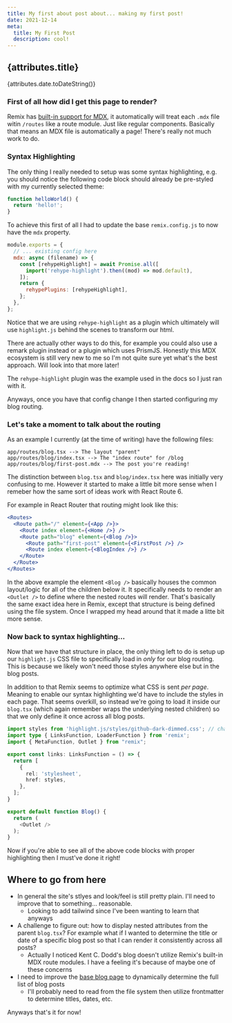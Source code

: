 ```yaml
---
title: My first about post about... making my first post!
date: 2021-12-14
meta:
  title: My First Post
  description: cool!
---
```


## {attributes.title}

{attributes.date.toDateString()}

### First of all how did I get this page to render?

Remix has [built-in support for MDX](https://remix.run/docs/en/v1/guides/mdx), it automatically will treat each `.mdx` file witin `/routes` like a route module. Just like regular components.
Basically that means an MDX file is automatically a page! There's really not much work to do.

### Syntax Highlighting

The only thing I really needed to setup was some syntax highlighting, e.g. you should notice the following code block should already be pre-styled with my currently selected theme:

```js
function helloWorld() {
  return 'hello!';
}
```

To achieve this first of all I had to update the base `remix.config.js` to now have the `mdx` property.

```js
module.exports = {
  // ... existing config here
  mdx: async (filename) => {
    const [rehypeHighlight] = await Promise.all([
      import('rehype-highlight').then((mod) => mod.default),
    ]);
    return {
      rehypePlugins: [rehypeHighlight],
    };
  },
};
```

Notice that we are using `rehype-highlight` as a plugin which ultimately will use `highlight.js` behind the scenes to transform our html.

There are actually other ways to do this, for example you could also use a remark plugin instead or a plugin which uses PrismJS.
Honestly this MDX ecosystem is still very new to me so I'm not quite sure yet what's the best approach. Will look into that more later!

The `rehype-highlight` plugin was the example used in the docs so I just ran with it.

Anyways, once you have that config change I then started configuring my blog routing.

### Let's take a moment to talk about the routing

As an example I currently (at the time of writing) have the following files:

```
app/routes/blog.tsx --> The layout "parent"
app/routes/blog/index.tsx --> The "index route" for /blog
app/routes/blog/first-post.mdx --> The post you're reading!
```

The distinction between `blog.tsx` and `blog/index.tsx` here was initially very confusing to me.
However it started to make a little bit more sense when I remeber how the same sort of ideas work with React Route 6.

For example in React Router that routing might look like this:

```jsx
<Routes>
  <Route path="/" element={<App />}>
    <Route index element={<Home />} />
    <Route path="blog" element={<Blog />}>
      <Route path="first-post" element={<FirstPost />} />
      <Route index element={<BlogIndex />} />
    </Route>
  </Route>
</Routes>
```

In the above example the element `<Blog />` basically houses the common layout/logic for all of the children below it. It specifically needs to render an `<Outlet />` to define where the nested routes will render.
That's basically the same exact idea here in Remix, except that structure is being defined using the file system. Once I wrapped my head around that it made a litte bit more sense.

### Now back to syntax highlighting...

Now that we have that structure in place, the only thing left to do is setup up our `highlight.js` CSS file to specifically load in _only_ for our blog routing. This is because we likely won't need those styles anywhere else but in the blog posts.

In addition to that Remix seems to optimize what CSS is sent _per page_. Meaning to enable our syntax highlighting we'd have to include the styles in each page. That seems overkill, so instead we're going to load it inside our `blog.tsx` (which again remember wraps the underlying nested children) so that we only define it once across all blog posts.

```ts
import styles from 'highlight.js/styles/github-dark-dimmed.css'; // change this to your desired theme
import type { LinksFunction, LoaderFunction } from 'remix';
import { MetaFunction, Outlet } from "remix";

export const links: LinksFunction = () => {
  return [
    {
      rel: 'stylesheet',
      href: styles,
    },
  ];
}

export default function Blog() {
  return (
    <Outlet />
  );
}

```

Now if you're able to see all of the above code blocks with proper highlighting then I must've done it right!

## Where to go from here

- In general the site's stlyes and look/feel is still pretty plain. I'll need to improve that to something... reasonable.
    - Looking to add tailwind since I've been wanting to learn that anyways
- A challenge to figure out: how to display nested attributes from the parent `blog.tsx`? For example what if I wanted to determine the title or date of a specific blog post so that I can render it consistently across all posts?
    - Actually I noticed Kent C. Dodd's blog doesn't utilize Remix's built-in MDX route modules. I have a feeling it's because of maybe one of these concerns
- I need to improve the [base blog page](/blog) to dynamically determine the full list of blog posts
    - I'll probably need to read from the file system then utilize frontmatter to determine titles, dates, etc.

Anyways that's it for now!
